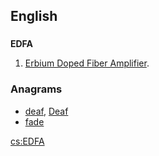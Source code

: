 ==English==

==={{initialism-old|en}}===
{{wikipedia|Optical amplifier|Erbium Doped Fiber Amplifier}}
'''EDFA'''

# {{electronics}} [[Erbium Doped Fiber Amplifier]].

===Anagrams===
* [[deaf#English|deaf]], [[Deaf#English|Deaf]]
* [[fade#English|fade]]

[[cs:EDFA]]